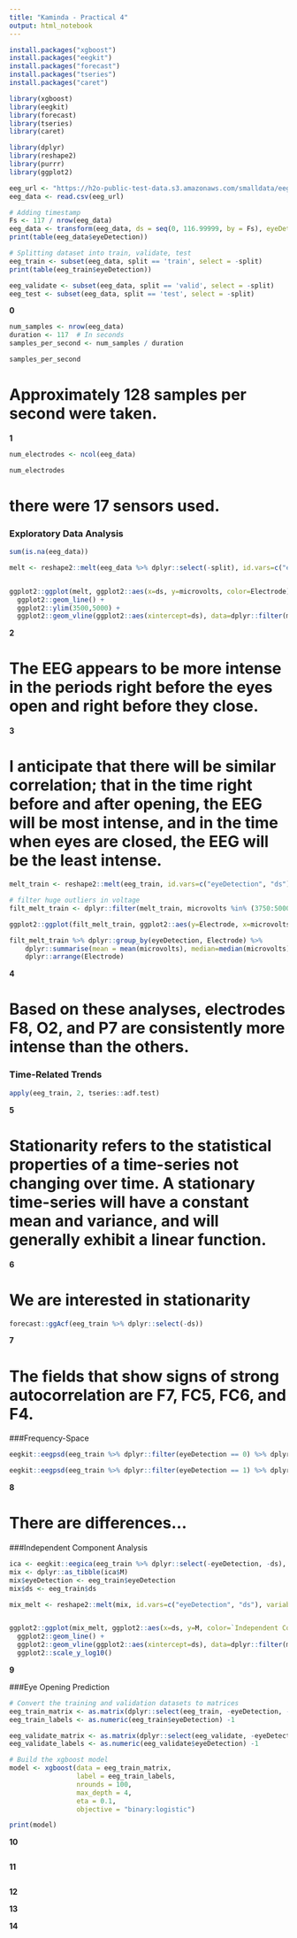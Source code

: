 ```yaml
---
title: "Kaminda - Practical 4"
output: html_notebook
---
```


```r
install.packages("xgboost")
install.packages("eegkit")
install.packages("forecast")
install.packages("tseries")
install.packages("caret")
```

```r
library(xgboost)
library(eegkit)
library(forecast)
library(tseries)
library(caret)
```

```r
library(dplyr)
library(reshape2)
library(purrr)
library(ggplot2)
```

```r
eeg_url <- "https://h2o-public-test-data.s3.amazonaws.com/smalldata/eeg/eeg_eyestate_splits.csv"
eeg_data <- read.csv(eeg_url)

# Adding timestamp
Fs <- 117 / nrow(eeg_data)
eeg_data <- transform(eeg_data, ds = seq(0, 116.99999, by = Fs), eyeDetection = as.factor(eyeDetection))
print(table(eeg_data$eyeDetection))

# Splitting dataset into train, validate, test
eeg_train <- subset(eeg_data, split == 'train', select = -split)
print(table(eeg_train$eyeDetection))

eeg_validate <- subset(eeg_data, split == 'valid', select = -split)
eeg_test <- subset(eeg_data, split == 'test', select = -split)
```

**0**


```r
num_samples <- nrow(eeg_data)
duration <- 117  # In seconds
samples_per_second <- num_samples / duration

samples_per_second

```

# Approximately 128 samples per second were taken.

**1**

```r
num_electrodes <- ncol(eeg_data)

num_electrodes

```

# there were 17 sensors used.

### Exploratory Data Analysis

```r
sum(is.na(eeg_data))
```

```r
melt <- reshape2::melt(eeg_data %>% dplyr::select(-split), id.vars=c("eyeDetection", "ds"), variable.name = "Electrode", value.name = "microvolts")


ggplot2::ggplot(melt, ggplot2::aes(x=ds, y=microvolts, color=Electrode)) + 
  ggplot2::geom_line() + 
  ggplot2::ylim(3500,5000) + 
  ggplot2::geom_vline(ggplot2::aes(xintercept=ds), data=dplyr::filter(melt, eyeDetection==1), alpha=0.005)
```

**2**

# The EEG appears to be more intense in the periods right before the eyes open and right before they close.

**3**

# I anticipate that there will be similar correlation; that in the time right before and after opening, the EEG will be most intense, and in the time when eyes are closed, the EEG will be the least intense.

```r
melt_train <- reshape2::melt(eeg_train, id.vars=c("eyeDetection", "ds"), variable.name = "Electrode", value.name = "microvolts")

# filter huge outliers in voltage
filt_melt_train <- dplyr::filter(melt_train, microvolts %in% (3750:5000)) %>% dplyr::mutate(eyeDetection=as.factor(eyeDetection))

ggplot2::ggplot(filt_melt_train, ggplot2::aes(y=Electrode, x=microvolts, fill=eyeDetection)) + ggplot2::geom_boxplot()
```

```r
filt_melt_train %>% dplyr::group_by(eyeDetection, Electrode) %>% 
    dplyr::summarise(mean = mean(microvolts), median=median(microvolts), sd=sd(microvolts)) %>% 
    dplyr::arrange(Electrode)
```

**4**

# Based on these analyses, electrodes F8, O2, and P7 are consistently more intense than the others.

### Time-Related Trends

```r
apply(eeg_train, 2, tseries::adf.test)
```

**5**

# Stationarity refers to the statistical properties of a time-series not changing over time. A stationary time-series will have a constant mean and variance, and will generally exhibit a linear function.

**6**

# We are interested in stationarity

```r
forecast::ggAcf(eeg_train %>% dplyr::select(-ds))
```

**7**

# The fields that show signs of strong autocorrelation are F7, FC5, FC6, and F4.

###Frequency-Space

```r
eegkit::eegpsd(eeg_train %>% dplyr::filter(eyeDetection == 0) %>% dplyr::select(-eyeDetection, -ds), Fs = Fs, xlab="Eye Open")
```

```r
eegkit::eegpsd(eeg_train %>% dplyr::filter(eyeDetection == 1) %>% dplyr::select(-eyeDetection, -ds), Fs = Fs, xlab="Eye Closed")
```

**8**

# There are differences...

###Independent Component Analysis

```r
ica <- eegkit::eegica(eeg_train %>% dplyr::select(-eyeDetection, -ds), nc=3, method='fast', type='time')
mix <- dplyr::as_tibble(ica$M)
mix$eyeDetection <- eeg_train$eyeDetection
mix$ds <- eeg_train$ds

mix_melt <- reshape2::melt(mix, id.vars=c("eyeDetection", "ds"), variable.name = "Independent Component", value.name = "M")


ggplot2::ggplot(mix_melt, ggplot2::aes(x=ds, y=M, color=`Independent Component`)) + 
  ggplot2::geom_line() + 
  ggplot2::geom_vline(ggplot2::aes(xintercept=ds), data=dplyr::filter(mix_melt, eyeDetection==1), alpha=0.005) +
  ggplot2::scale_y_log10()
```

**9**

###Eye Opening Prediction

```r
# Convert the training and validation datasets to matrices
eeg_train_matrix <- as.matrix(dplyr::select(eeg_train, -eyeDetection, -ds))
eeg_train_labels <- as.numeric(eeg_train$eyeDetection) -1

eeg_validate_matrix <- as.matrix(dplyr::select(eeg_validate, -eyeDetection, -ds))
eeg_validate_labels <- as.numeric(eeg_validate$eyeDetection) -1

# Build the xgboost model
model <- xgboost(data = eeg_train_matrix, 
                 label = eeg_train_labels,
                 nrounds = 100,
                 max_depth = 4,
                 eta = 0.1,
                 objective = "binary:logistic")

print(model)
```

**10**

```r

```

**11**

```r

```

**12**

**13**

**14**
